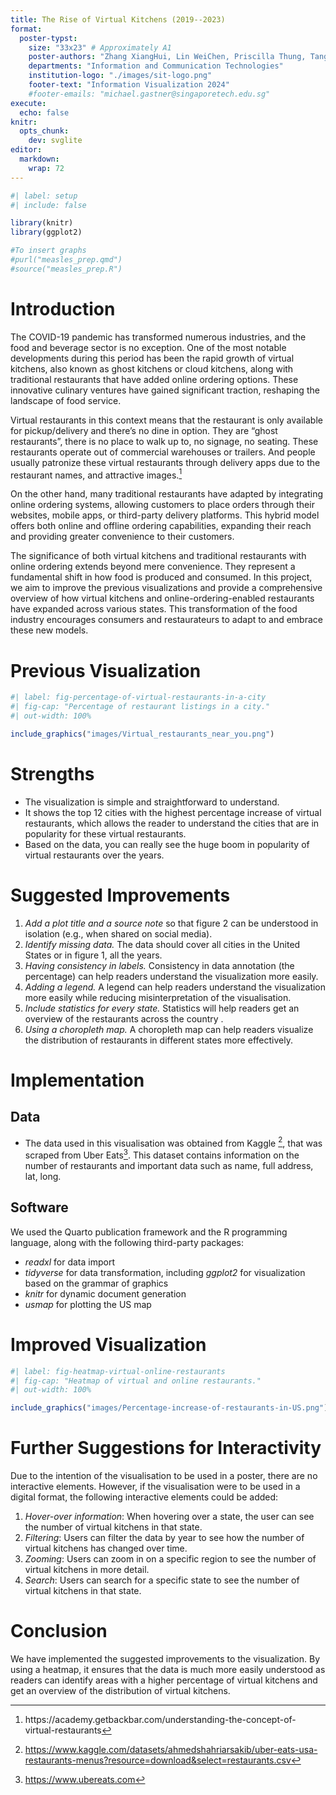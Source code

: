 ```yaml
---
title: The Rise of Virtual Kitchens (2019--2023)
format:
  poster-typst: 
    size: "33x23" # Approximately A1
    poster-authors: "Zhang XiangHui, Lin WeiChen, Priscilla Thung, Tang Guan You, Arshad Bin Mazlan, Wong Jing Yong Shawn"
    departments: "Information and Communication Technologies"
    institution-logo: "./images/sit-logo.png"
    footer-text: "Information Visualization 2024"
    #footer-emails: "michael.gastner@singaporetech.edu.sg"
execute:
  echo: false
knitr:
  opts_chunk:
    dev: svglite
editor: 
  markdown: 
    wrap: 72
---
```


```r
#| label: setup
#| include: false

library(knitr)
library(ggplot2)

#To insert graphs
#purl("measles_prep.qmd")
#source("measles_prep.R")
```

# Introduction

The COVID-19 pandemic has transformed numerous industries, and the food
and beverage sector is no exception. One of the most notable
developments during this period has been the rapid growth of virtual
kitchens, also known as ghost kitchens or cloud kitchens, along with
traditional restaurants that have added online ordering options. These
innovative culinary ventures have gained significant traction, reshaping
the landscape of food service.

Virtual restaurants in this context means that the restaurant is only
available for pickup/delivery and there’s no dine in option. They are
“ghost restaurants”, there is no place to walk up to, no signage, no
seating. These restaurants operate out of commercial warehouses or
trailers. And people usually patronize these virtual restaurants through
delivery apps due to the restaurant names, and attractive images.[^1]

[^1]: https://academy.getbackbar.com/understanding-the-concept-of-virtual-restaurants

On the other hand, many traditional restaurants have adapted by
integrating online ordering systems, allowing customers to place orders
through their websites, mobile apps, or third-party delivery platforms.
This hybrid model offers both online and offline ordering capabilities,
expanding their reach and providing greater convenience to their
customers.

The significance of both virtual kitchens and traditional restaurants
with online ordering extends beyond mere convenience. They represent a
fundamental shift in how food is produced and consumed. In this project,
we aim to improve the previous visualizations and provide a
comprehensive overview of how virtual kitchens and
online-ordering-enabled restaurants have expanded across various states.
This transformation of the food industry encourages consumers and
restaurateurs to adapt to and embrace these new models.

# Previous Visualization

```r
#| label: fig-percentage-of-virtual-restaurants-in-a-city
#| fig-cap: "Percentage of restaurant listings in a city."
#| out-width: 100%

include_graphics("images/Virtual_restaurants_near_you.png")
```

# Strengths

-   The visualization is simple and straightforward to understand.
-   It shows the top 12 cities with the highest percentage increase of
    virtual restaurants, which allows the reader to understand the
    cities that are in popularity for these virtual restaurants.
-   Based on the data, you can really see the huge boom in popularity of
    virtual restaurants over the years.

# Suggested Improvements

1.  *Add a plot title and a source note* so that figure 2 can be
    understood in isolation (e.g., when shared on social media).
2.  *Identify missing data.* The data should cover all cities in the
    United States or in figure 1, all the years.
3.  *Having consistency in labels.* Consistency in data annotation (the
    percentage) can help readers understand the visualization more
    easily.
4.  *Adding a legend.* A legend can help readers understand the
    visualization more easily while reducing misinterpretation of the
    visualisation.
5.  *Include statistics for every state.* Statistics will help readers
    get an overview of the restaurants across the country .
6.  *Using a choropleth map.* A choropleth map can help readers
    visualize the distribution of restaurants in different states more
    effectively.

# Implementation

## Data

-   The data used in this visualisation was obtained from Kaggle [^2],
    that was scraped from Uber Eats[^3]. This dataset contains
    information on the number of restaurants and important data such as
    name, full address, lat, long.

[^2]: <https://www.kaggle.com/datasets/ahmedshahriarsakib/uber-eats-usa-restaurants-menus?resource=download&select=restaurants.csv>

[^3]: <https://www.ubereats.com>

## Software

We used the Quarto publication framework and the R programming language,
along with the following third-party packages:

-   *readxl* for data import
-   *tidyverse* for data transformation, including *ggplot2* for
    visualization based on the grammar of graphics
-   *knitr* for dynamic document generation
-   *usmap* for plotting the US map

```{=typst}
#v(2em)
```
# Improved Visualization

```r
#| label: fig-heatmap-virtual-online-restaurants
#| fig-cap: "Heatmap of virtual and online restaurants."
#| out-width: 100%

include_graphics("images/Percentage-increase-of-restaurants-in-US.png")
```

# Further Suggestions for Interactivity

Due to the intention of the visualisation to be used in a poster, there
are no interactive elements. However, if the visualisation were to be
used in a digital format, the following interactive elements could be
added:

1.  *Hover-over information*: When hovering over a state, the user can
    see the number of virtual kitchens in that state.
2.  *Filtering*: Users can filter the data by year to see how the number
    of virtual kitchens has changed over time.
3.  *Zooming*: Users can zoom in on a specific region to see the number
    of virtual kitchens in more detail.
4.  *Search*: Users can search for a specific state to see the number of
    virtual kitchens in that state.

# Conclusion

We have implemented the suggested improvements to the visualization. By
using a heatmap, it ensures that the data is much more easily understood
as readers can identify areas with a higher percentage of virtual
kitchens and get an overview of the distribution of virtual kitchens.
